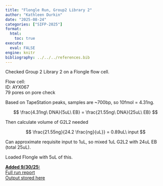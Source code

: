 ```yaml
---
title: "Flongle Run, Group2 Library 2"
author: "Kathleen Durkin"
date: "2025-08-24"
categories: ["SIFP-2025"]
format:
  html:
    toc: true
execute: 
  eval: FALSE
engine: knitr
bibliography: ../../../references.bib
---
```


Checked Group 2 Library 2 on a Flongle flow cell.

Flow cell:\
ID: AYX067\
79 pores on pore check

Based on TapeStation peaks, samples are \~700bp, so 10fmol = 4.31ng.

$$
\frac{4.31ng\ DNA}{5uL\ EB} = \frac{21.55ng\ DNA}{25uL\ EB}
$$

Then calculate volume of G2L2 needed

$$
\frac{21.55ng}{24.2 \frac{ng}{uL}} = 0.89uL\ input
$$

Can approximate requisite input to 1uL, so mixed 1uL G2L2 with 24uL EB (total 25uL).

Loaded Flongle with 5uL of this.

[**Added 9/30/25:\
**]{.underline}[Full run report](https://gannet.fish.washington.edu/kdurkin1/SIFP_2025/Group2_Flongle/Library2/20250824_1851_MD-101223_AYX067_7881f908/report_AYX067_20250824_1852_7881f908.html)\
[Output stored here](https://gannet.fish.washington.edu/kdurkin1/SIFP_2025/Group2_Flongle/Library2/)
